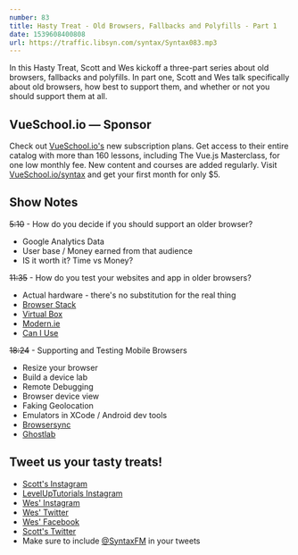 ```yaml
---
number: 83
title: Hasty Treat - Old Browsers, Fallbacks and Polyfills - Part 1
date: 1539608400808
url: https://traffic.libsyn.com/syntax/Syntax083.mp3
---
```


In this Hasty Treat, Scott and Wes kickoff a three-part series about old browsers, fallbacks and polyfills. In part one, Scott and Wes talk specifically about old browsers, how best to support them, and whether or not you should support them at all.

## VueSchool.io — Sponsor

Check out [VueSchool.io's](https://vueschool.io/) new subscription plans. Get access to their entire catalog with more than 160 lessons, including The Vue.js Masterclass, for one low monthly fee. New content and courses are added regularly. Visit [VueSchool.io/syntax](https://vueschool.io/syntax) and get your first month for only $5.

## Show Notes

~~5:10~~ - How do you decide if you should support an older browser?

* Google Analytics Data
* User base / Money earned from that audience
* IS it worth it? Time vs Money?

~~11:35~~ - How do you test your websites and app in older browsers?

* Actual hardware - there's no substitution for the real thing
* [Browser Stack](https://www.browserstack.com/)
* [Virtual Box](https://www.virtualbox.org/)
* [Modern.ie](http://modern.ie)
* [Can I Use](https://caniuse.com/)


~~18:24~~ - Supporting and Testing Mobile Browsers

* Resize your browser
* Build a device lab
* Remote Debugging
* Browser device view
* Faking Geolocation
* Emulators in XCode / Android dev tools
* [Browsersync](https://browsersync.io/)
* [Ghostlab](https://www.vanamco.com/ghostlab/)

## Tweet us your tasty treats!

* [Scott's Instagram](https://www.instagram.com/stolinski/)
* [LevelUpTutorials Instagram](https://www.instagram.com/LevelUpTutorials/)
* [Wes' Instagram](https://www.instagram.com/wesbos/)
* [Wes' Twitter](https://twitter.com/wesbos)
* [Wes' Facebook](https://www.facebook.com/wesbos.developer)
* [Scott's Twitter](https://twitter.com/stolinski)
* Make sure to include [@SyntaxFM](https://twitter.com/SyntaxFM) in your tweets
